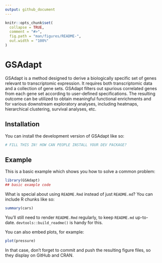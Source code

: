 ---
output: github_document
---

<!-- README.md is generated from README.Rmd. Please edit that file -->

```{r, include = FALSE}
knitr::opts_chunk$set(
  collapse = TRUE,
  comment = "#>",
  fig.path = "man/figures/README-",
  out.width = "100%"
)
```

# GSAdapt

<!-- badges: start -->
<!-- badges: end -->

GSAdapt is a method designed to derive a biologically specific set of genes relevant to transcriptomic expression. It requires both transcriptomic data and a collection of gene sets. GSAdapt filters out spurious correlated genes from each gene set according to user-defined specifications. The resulting outcome can be utilized to obtain meaningful functional enrichments and for various downstream exploratory analyses, including heatmaps, hierarchical clustering, survival analyses, etc.


## Installation

You can install the development version of GSAdapt like so:

``` r
# FILL THIS IN! HOW CAN PEOPLE INSTALL YOUR DEV PACKAGE?
```

## Example

This is a basic example which shows you how to solve a common problem:

```{r example}
library(GSAdapt)
## basic example code
```

What is special about using `README.Rmd` instead of just `README.md`? You can include R chunks like so:

```{r cars}
summary(cars)
```

You'll still need to render `README.Rmd` regularly, to keep `README.md` up-to-date. `devtools::build_readme()` is handy for this.

You can also embed plots, for example:

```{r pressure, echo = FALSE}
plot(pressure)
```

In that case, don't forget to commit and push the resulting figure files, so they display on GitHub and CRAN.
